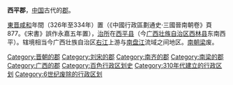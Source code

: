 '''西平郡'''，[[中国|中国]]古代的[[郡|郡]]。

[[東晋|東晋]][[咸和_(东晋)|咸和]]年間（326年至334年）置（《中國行政區劃通史·三國晉南朝卷》頁877。《宋書》誤作永嘉五年置），[[治所|治所]]在[[西平县|西平县]]（今[[广西壮族自治区|广西壮族自治区]][[西林县|西林县]]东南西平）。辖境相当今广西壮族自治区[[右江|右江]]上游与[[南盘江|南盘江]]流域之间地区。[[梁_(南朝)|南朝梁]]废。

{{晉朝行政區劃|nocat}}
{{南朝行政區劃|nocat}}
{{广西行政区划小作品}}
{{DEFAULTSORT:X}}
[[Category:晋朝的郡|Category:晋朝的郡]]
[[Category:刘宋的郡|Category:刘宋的郡]]
[[Category:南齐的郡|Category:南齐的郡]]
[[Category:南梁的郡|Category:南梁的郡]]
[[Category:广西的郡|Category:广西的郡]]
[[Category:百色行政区划史|Category:百色行政区划史]]
[[Category:310年代建立的行政区划|Category:310年代建立的行政区划]]
[[Category:6世纪废除的行政区划|Category:6世纪废除的行政区划]]